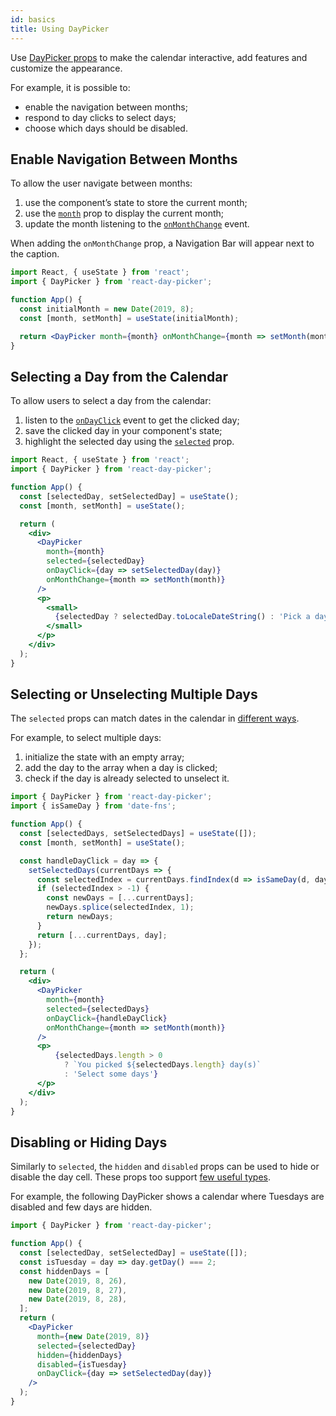 ```yaml
---
id: basics
title: Using DayPicker
---
```


Use [DayPicker props](./props) to make the calendar interactive, add features and customize the appearance.

For example, it is possible to:

- enable the navigation between months;
- respond to day clicks to select days;
- choose which days should be disabled.

## Enable Navigation Between Months

To allow the user navigate between months:

1. use the component’s state to store the current month;
2. use the [`month`](./props#month) prop to display the current month;
3. update the month listening to the [`onMonthChange`](./props#onmonthchange) event.

When adding the `onMonthChange` prop, a Navigation Bar will appear next to the caption.

```jsx preview
import React, { useState } from 'react';
import { DayPicker } from 'react-day-picker';

function App() {
  const initialMonth = new Date(2019, 8);
  const [month, setMonth] = useState(initialMonth);

  return <DayPicker month={month} onMonthChange={month => setMonth(month)} />;
}
```

## Selecting a Day from the Calendar

To allow users to select a day from the calendar:

1. listen to the [`onDayClick`](./props#ondayclick) event to get the clicked day;
2. save the clicked day in your component's state;
3. highlight the selected day using the [`selected`](./props#selected) prop.

```jsx preview
import React, { useState } from 'react';
import { DayPicker } from 'react-day-picker';

function App() {
  const [selectedDay, setSelectedDay] = useState();
  const [month, setMonth] = useState();

  return (
    <div>
      <DayPicker
        month={month}
        selected={selectedDay}
        onDayClick={day => setSelectedDay(day)}
        onMonthChange={month => setMonth(month)}
      />
      <p>
        <small>
          {selectedDay ? selectedDay.toLocaleDateString() : 'Pick a day'}
        </small>
      </p>
    </div>
  );
}
```

## Selecting or Unselecting Multiple Days

The `selected` props can match dates in the calendar in [different ways](./matching-days).

For example, to select multiple days:

1. initialize the state with an empty array;
2. add the day to the array when a day is clicked;
3. check if the day is already selected to unselect it.

```jsx preview
import { DayPicker } from 'react-day-picker';
import { isSameDay } from 'date-fns';

function App() {
  const [selectedDays, setSelectedDays] = useState([]);
  const [month, setMonth] = useState();

  const handleDayClick = day => {
    setSelectedDays(currentDays => {
      const selectedIndex = currentDays.findIndex(d => isSameDay(d, day));
      if (selectedIndex > -1) {
        const newDays = [...currentDays];
        newDays.splice(selectedIndex, 1);
        return newDays;
      }
      return [...currentDays, day];
    });
  };

  return (
    <div>
      <DayPicker
        month={month}
        selected={selectedDays}
        onDayClick={handleDayClick}
        onMonthChange={month => setMonth(month)}
      />
      <p>
          {selectedDays.length > 0
            ? `You picked ${selectedDays.length} day(s)`
            : 'Select some days'}
      </p>
    </div>
  );
}
```

## Disabling or Hiding Days

Similarly to `selected`, the `hidden` and `disabled` props can be used to hide or disable the day cell. These props too support [few useful types](./matching-days).

For example, the following DayPicker shows a calendar where Tuesdays are disabled and few days are hidden.

```jsx preview
import { DayPicker } from 'react-day-picker';

function App() {
  const [selectedDay, setSelectedDay] = useState([]);
  const isTuesday = day => day.getDay() === 2;
  const hiddenDays = [
    new Date(2019, 8, 26),
    new Date(2019, 8, 27),
    new Date(2019, 8, 28),
  ];
  return (
    <DayPicker
      month={new Date(2019, 8)}
      selected={selectedDay}
      hidden={hiddenDays}
      disabled={isTuesday}
      onDayClick={day => setSelectedDay(day)}
    />
  );
}
```
